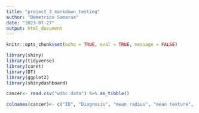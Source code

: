 ```yaml
---
title: "project_3_markdown_testing"
author: "Demetrios Samaras"
date: "2023-07-27"
output: html_document
---
```


```r
knitr::opts_chunk$set(echo = TRUE, eval = TRUE, message = FALSE)
```


```r
library(shiny)
library(tidyverse)
library(caret)
library(DT)
library(ggplot2)
library(shinydashboard)


```


```r

cancer<- read.csv("wdbc.data") %>% as_tibble()

colnames(cancer)<- c("ID", "Diagnosis", "mean radius", "mean texture", "mean perimeter", "mean area", "mean smoothness", "mean compactness", "mean concavity", "mean concave points", "mean symmetry", "mean fractal dimension", "radius SE", "texture SE", "perimeter SE", "area SE", "smoothness SE", "compactness SE", "concavity SE", "concave points SE", "symmetry SE", "fractal dimension SE", "worst radius", "worst texture", "worst perimeter", "worst area", "worst smoothness", "worst compactness", "worst concavity", "worst concave points", "worst symmetry", "worst fractal dimension" )

```

